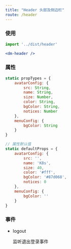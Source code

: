 ```yaml
---
title: "Header 头部及侧边栏"
route: /header
---
```


### 使用

```jsx
import '../dist/header'

<dm-header />
```

### 属性

```js
static propTypes = {
    avatarConfig: {
        src: String,
        name: String,
        size: Number,
        color: String,
        bgColor: String,
        notices: Number
    },
    menuConfig: {
        bgColor: String
    }
}

// 属性默认值
static defaultProps = {
    avatarConfig: {
        src: '',
        name: 'K8s',
        size: 40,
        color: '#fff',
        bgColor: '#87d068',
        notices: 0
    },
    menuConfig: {
        bgColor: ''
    }
}
```

### 事件

- logout

    监听退出登录事件
